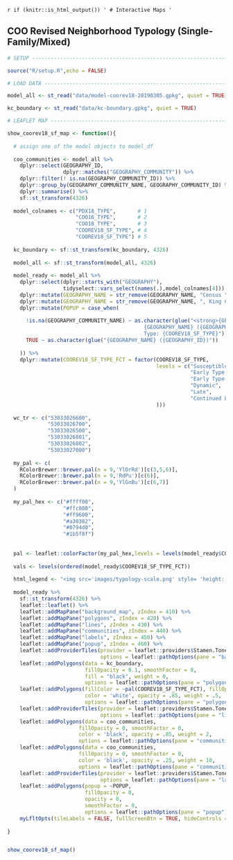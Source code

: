 
`r if (knitr::is_html_output()) '
# Interactive Maps
'`

## COO Revised Neighborhood Typology (Single-Family/Mixed) {-}

```r

# SETUP -------------------------------------------------------------------

source("R/setup.R",echo = FALSE)

# LOAD DATA ---------------------------------------------------------------

model_all <- st_read("data/model-coorev18-20190305.gpkg", quiet = TRUE)

kc_boundary <- st_read("data/kc-boundary.gpkg", quiet = TRUE)

# LEAFLET MAP ---------------------------------------------------------------

show_coorev18_sf_map <- function(){ 
  
  # assign one of the model objects to model_df
  
  coo_communities <- model_all %>%
    dplyr::select(GEOGRAPHY_ID,
                  dplyr::matches("GEOGRAPHY_COMMUNITY")) %>%
    dplyr::filter(! is.na(GEOGRAPHY_COMMUNITY_ID)) %>%
    dplyr::group_by(GEOGRAPHY_COMMUNITY_NAME, GEOGRAPHY_COMMUNITY_ID) %>%
    dplyr::summarise() %>%
    sf::st_transform(4326)
  
  model_colnames <- c("PDX18_TYPE",       # 1
                      "COO16_TYPE",       # 2
                      "COO18_TYPE",       # 3
                      "COOREV18_SF_TYPE", # 4
                      "COOREV18_SF_TYPE") # 5
  
  kc_boundary <- sf::st_transform(kc_boundary, 4326)
  
  model_all <- sf::st_transform(model_all, 4326)
  
  model_ready <- model_all %>%
    dplyr::select(dplyr::starts_with("GEOGRAPHY"),
                  tidyselect::vars_select(names(.),model_colnames[4])) %>%  
    dplyr::mutate(GEOGRAPHY_NAME = str_remove(GEOGRAPHY_NAME, "Census ")) %>% 
    dplyr::mutate(GEOGRAPHY_NAME = str_remove(GEOGRAPHY_NAME, ", King County, Washington")) %>% 
    dplyr::mutate(POPUP = case_when(
      
      !is.na(GEOGRAPHY_COMMUNITY_NAME) ~ as.character(glue("<strong>{GEOGRAPHY_COMMUNITY_NAME}</strong>\n<hr>\n 
                                            {GEOGRAPHY_NAME} ({GEOGRAPHY_ID})\n
                                            Type: {COOREV18_SF_TYPE}")),
      TRUE ~ as.character(glue("{GEOGRAPHY_NAME} ({GEOGRAPHY_ID})"))
      
    )) %>% 
    dplyr::mutate(COOREV18_SF_TYPE_FCT = factor(COOREV18_SF_TYPE,
                                                levels = c("Susceptible",
                                                           "Early Type 1",
                                                           "Early Type 2",
                                                           "Dynamic",
                                                           "Late",
                                                           "Continued Loss"
                                                )))
  
  wc_tr <- c("53033026600",
             "53033026700",
             "53033026500",
             "53033026801",
             "53033026802",
             "53033027000")
  
  my_pal <- c(
    RColorBrewer::brewer.pal(n = 9,'YlOrRd')[c(3,5,6)],
    RColorBrewer::brewer.pal(n = 9,'RdPu')[c(6)],
    RColorBrewer::brewer.pal(n = 9,'YlGnBu')[c(6,7)]
  )
  
  my_pal_hex <- c("#ffff00",
                  "#ffc800",
                  "#ff9600",
                  "#a30382",
                  "#0794d0",
                  "#1b5f8f")
  
  
  pal <- leaflet::colorFactor(my_pal_hex,levels = levels(model_ready$COOREV18_SF_TYPE_FCT), ordered = TRUE,na.color = 'transparent')
  
  vals <- levels(ordered(model_ready$COOREV18_SF_TYPE_FCT))
  
  html_legend <- "<img src='images/typology-scale.png' style= 'height: 25px;'>"
  
  model_ready %>% 
    sf::st_transform(4326) %>% 
    leaflet::leaflet() %>%
    leaflet::addMapPane("background_map", zIndex = 410) %>%
    leaflet::addMapPane("polygons", zIndex = 420) %>%
    leaflet::addMapPane("lines", zIndex = 430) %>%
    leaflet::addMapPane("communities", zIndex = 440) %>%
    leaflet::addMapPane("labels", zIndex = 450) %>% 
    leaflet::addMapPane("popup", zIndex = 460) %>%
    leaflet::addProviderTiles(provider = leaflet::providers$Stamen.TonerLite,
                              options = leaflet::pathOptions(pane = "background_map")) %>%
    leaflet::addPolygons(data = kc_boundary,
                         fillOpacity = 0.1, smoothFactor = 0,
                         fill = "black", weight = 0, 
                         options = leaflet::pathOptions(pane = "polygons")) %>% 
    leaflet::addPolygons(fillColor = ~pal(COOREV18_SF_TYPE_FCT), fillOpacity = 1, smoothFactor = 0,
                         color = 'white', opacity = .85, weight = .5, 
                         options = leaflet::pathOptions(pane = "polygons")) %>% 
    leaflet::addProviderTiles(provider = leaflet::providers$Stamen.TonerLines,
                              options = leaflet::pathOptions(pane = "lines")) %>% 
    leaflet::addPolygons(data = coo_communities,
                       fillOpacity = 0, smoothFactor = 0,
                       color = 'black', opacity = .85, weight = 2,
                       options = leaflet::pathOptions(pane = "communities")) %>% 
    leaflet::addPolygons(data = coo_communities,
                       fillOpacity = 0, smoothFactor = 0,
                       color = 'black', opacity = .25, weight = 10,
                       options = leaflet::pathOptions(pane = "communities")) %>% 
    leaflet::addProviderTiles(provider = leaflet::providers$Stamen.TonerLabels,
                              options = leaflet::pathOptions(pane = "labels")) %>% 
    leaflet::addPolygons(popup = ~POPUP,
                         fillOpacity = 0, 
                         opacity = 0, 
                         smoothFactor = 0,
                         options = leaflet::pathOptions(pane = "popup")) %>%
    myLfltOpts(tileLabels = FALSE, fullScreenBtn = TRUE, hideControls = FALSE, pseudoFullscreen = FALSE)
  
}


show_coorev18_sf_map()
```